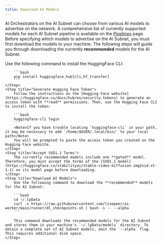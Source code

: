 ```yaml
---
title: Download AI Models
---
```


AI Orchestrators on the AI Subnet can choose from various AI models to advertise
on the network. A comprehensive list of currently supported models for each AI
Subnet pipeline is available on the [Pipelines](/ai/pipelines) page. Before
specifying which models to advertise on the AI Subnet, you must first download
the models to your machine. The following steps will guide you through
downloading the currently **recommended** models for the AI Subnet.

<Steps>
    <Step title="Install HuggingFace CLI">
        Use the following command to install the HuggingFace CLI:

        ```bash
        pip install huggingface_hub[cli,hf_transfer]
        ```
    </Step>
    <Step title="Generate Hugging Face Token">
        Follow the instructions on the [Hugging Face website](https://huggingface.co/docs/hub/en/security-tokens) to generate an access token with **read** permissions. Then, use the Hugging Face CLI to install the token:

        ```bash
        huggingface-cli login
        ```
        <Note>If you have trouble locating `huggingface-cli` in your path, it may be necessary to add `/home/$USER/.local/bin/` to your local path</Note>
        You will be prompted to paste the access token you created on the Hugging Face website.
    </Step>
    <Step title="Accept SVD1.1 Terms">
        The currently recommended models include one **gated** model. Therefore, you must accept the terms of the [SVD1.1 model](https://huggingface.co/stabilityai/stable-video-diffusion-img2vid-xt-1-1) on its model page before downloading.
    </Step>
    <Step title="Download AI Models">
        Use the following command to download the **recommended** models for the AI Subnet:

        ```bash
        cd ~/.lpData
        curl -s https://raw.githubusercontent.com/livepeer/ai-worker/main/runner/dl_checkpoints.sh | bash -s -- --alpha
        ```

        This command downloads the recommended models for the AI Subnet and stores them in your machine's `~/.lpData/models` directory. To obtain a complete set of AI Subnet models, omit the `--alpha` flag. This requires additional disk space.
    </Step>

</Steps>
